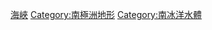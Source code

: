 {{Commonscat|Straits of Antarctica}}

[[Category:海峽|]]
[[Category:南極洲地形|Category:南極洲地形]]
[[Category:南冰洋水體|Category:南冰洋水體]]
